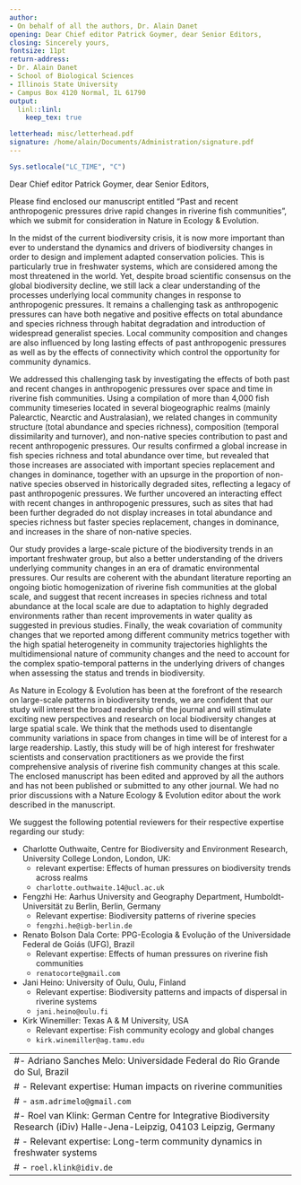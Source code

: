 ```yaml
---
author:
- On behalf of all the authors, Dr. Alain Danet
opening: Dear Chief editor Patrick Goymer, dear Senior Editors,
closing: Sincerely yours,
fontsize: 11pt
return-address:
- Dr. Alain Danet
- School of Biological Sciences
- Illinois State University
- Campus Box 4120 Normal, IL 61790
output:
  linl::linl:
    keep_tex: true

letterhead: misc/letterhead.pdf
signature: /home/alain/Documents/Administration/signature.pdf
---
```


```r
Sys.setlocale("LC_TIME", "C")
```

Dear Chief editor Patrick Goymer, dear Senior Editors,

Please find enclosed our manuscript entitled "Past and recent anthropogenic
pressures drive rapid changes in riverine fish communities", which we submit for
consideration in Nature in Ecology & Evolution.

In the midst of the current biodiversity crisis, it is now more important than
ever to understand the dynamics and drivers of biodiversity changes in order to
design and implement adapted conservation policies. This is particularly true in
freshwater systems, which are considered among the most threatened in the world.
Yet, despite broad scientific consensus on the global biodiversity decline, we
still lack a clear understanding of the processes underlying local community
changes in response to anthropogenic pressures. It remains a challenging task as
anthropogenic pressures can have both negative and positive effects on total
abundance and species richness through habitat degradation and introduction of
widespread generalist species. Local community composition and changes are also
influenced by long lasting effects of past anthropogenic pressures as well as by
the effects of connectivity which control the opportunity for community
dynamics.

We addressed this challenging task by investigating the effects of both past and
recent changes in anthropogenic pressures over space and time in riverine fish
communities. Using a compilation of more than 4,000 fish community timeseries
located in several biogeographic realms (mainly Palearctic, Nearctic and
Australasian), we related changes in community structure (total abundance and
species richness), composition (temporal dissimilarity and turnover), and
non-native species contribution to past and recent anthropogenic pressures. Our
results confirmed a global increase in fish species richness and total abundance
over time, but revealed that those increases are associated with important
species replacement and changes in dominance, together with an upsurge in the
proportion of non-native species observed in historically degraded sites,
reflecting a legacy of past anthropogenic pressures. We further uncovered an
interacting effect with recent changes in anthropogenic pressures, such as sites
that had been further degraded do not display increases in total abundance and
species richness but faster species replacement, changes in dominance, and
increases in the share of non-native species.

Our study provides a large-scale picture of the biodiversity trends in an
important freshwater group, but also a better understanding of the drivers
underlying community changes in an era of dramatic environmental pressures. Our
results are coherent with the abundant literature reporting an ongoing biotic
homogenization of riverine fish communities at the global scale, and suggest
that recent increases in species richness and total abundance at the local scale
are due to adaptation to highly degraded environments rather than recent
improvements in water quality as suggested in previous studies. Finally, the
weak covariation of community changes that we reported among different community
metrics together with the high spatial heterogeneity in community trajectories
highlights the multidimensional nature of community changes and the need to
account for the complex spatio-temporal patterns in the underlying drivers of
changes when assessing the status and trends in biodiversity.

As Nature in Ecology & Evolution has been at the forefront of the research on
large-scale patterns in biodiversity trends, we are confident that our study
will interest the broad readership of the journal and will stimulate exciting
new perspectives and research on local biodiversity changes at large spatial
scale. We think that the methods used to disentangle community variations in
space from changes in time will be of interest for a large readership. Lastly,
this study will be of high interest for freshwater scientists and conservation
practitioners as we provide the first comprehensive analysis of riverine fish
community changes at this scale. The enclosed manuscript has been edited and
approved by all the authors and has not been published or submitted to any other
journal. We had no prior discussions with a Nature Ecology & Evolution editor
about the work described in the manuscript.

We suggest the following potential reviewers for their respective expertise regarding our
study:

- Charlotte Outhwaite, Centre for Biodiversity and Environment Research, University College London, London, UK:
  - relevant expertise: Effects of human pressures on biodiversity trends across
    realms
  - `charlotte.outhwaite.14@ucl.ac.uk`
- Fengzhi He: Aarhus University and Geography Department, Humboldt-Universität zu Berlin, Berlin, Germany
  - Relevant expertise: Biodiversity patterns of riverine species
  - `fengzhi.he@igb-berlin.de`
- Renato Bolson Dala Corte: PPG-Ecologia & Evolução of the Universidade Federal de Goiás (UFG), Brazil
  - Relevant expertise: Effects of human pressures on riverine fish communities
  - `renatocorte@gmail.com`
- Jani Heino: University of Oulu, Oulu, Finland
  - Relevant expertise: Biodiversity patterns and impacts of dispersal in
    riverine systems
  - `jani.heino@oulu.fi`
- Kirk Winemiller: Texas A & M University, USA
  - Relevant expertise: Fish community ecology and global changes
  - `kirk.winemiller@ag.tamu.edu`

---
#- Adriano Sanches Melo: Universidade Federal do Rio Grande do Sul, Brazil
#  - Relevant expertise: Human impacts on riverine communities
#  - `asm.adrimelo@gmail.com`
#- Roel van Klink: German Centre for Integrative Biodiversity Research (iDiv) Halle-Jena-Leipzig, 04103 Leipzig, Germany
#  - Relevant expertise: Long-term community dynamics in freshwater systems
#  - `roel.klink@idiv.de`
---
